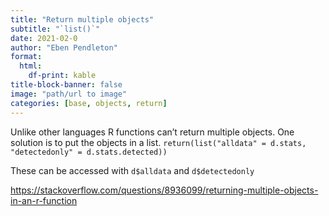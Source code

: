 ```yaml
---
title: "Return multiple objects"
subtitle: "`list()`"
date: 2021-02-0
author: "Eben Pendleton"
format:
  html:
    df-print: kable
title-block-banner: false
image: "path/url to image"
categories: [base, objects, return]
---
```


Unlike other languages R functions can't return multiple objects. One solution is to put the objects in a list. `return(list("alldata" = d.stats, "detectedonly" = d.stats.detected))`

These can be accessed with `d$alldata` and `d$detectedonly`

<https://stackoverflow.com/questions/8936099/returning-multiple-objects-in-an-r-function>
